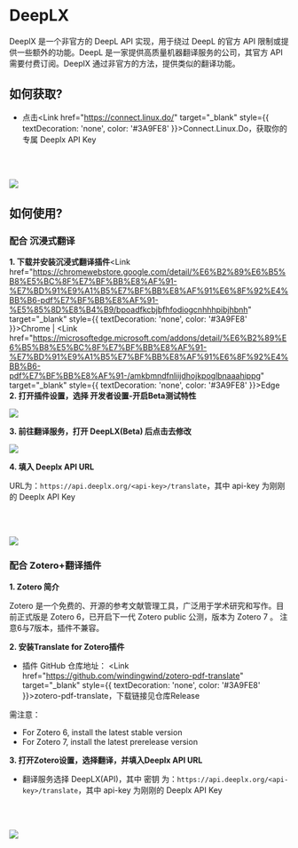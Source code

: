 
DeepLX
===

DeeplX 是一个非官方的 DeepL API 实现，用于绕过 DeepL 的官方 API 限制或提供一些额外的功能。DeepL 是一家提供高质量机器翻译服务的公司，其官方 API 需要付费订阅。DeeplX 通过非官方的方法，提供类似的翻译功能。

## 如何获取?

- 点击<Link href="https://connect.linux.do/" target="_blank" style={{ textDecoration: 'none', color: '#3A9FE8' }}>Connect.Linux.Do</Link>，获取你的专属 Deeplx API Key

<br></br>

<Image src="/deeplx.png" width={450} height={200} />

## 如何使用?

### 配合 沉浸式翻译

**1. 下载并安装沉浸式翻译插件**<Link href="https://chromewebstore.google.com/detail/%E6%B2%89%E6%B5%B8%E5%BC%8F%E7%BF%BB%E8%AF%91-%E7%BD%91%E9%A1%B5%E7%BF%BB%E8%AF%91%E6%8F%92%E4%BB%B6-pdf%E7%BF%BB%E8%AF%91-%E5%85%8D%E8%B4%B9/bpoadfkcbjbfhfodiogcnhhhpibjhbnh" target="_blank" style={{ textDecoration: 'none', color: '#3A9FE8' }}>Chrome</Link> | <Link href="https://microsoftedge.microsoft.com/addons/detail/%E6%B2%89%E6%B5%B8%E5%BC%8F%E7%BF%BB%E8%AF%91-%E7%BD%91%E9%A1%B5%E7%BF%BB%E8%AF%91%E6%8F%92%E4%BB%B6-pdf%E7%BF%BB%E8%AF%91-/amkbmndfnliijdhojkpoglbnaaahippg" target="_blank" style={{ textDecoration: 'none', color: '#3A9FE8' }}>Edge</Link>
**2. 打开插件设置，选择 开发者设置-开启Beta测试特性**

<Image src="/deeplx_use1.png" width={1000} height={800} />

**3. 前往翻译服务，打开 DeepLX(Beta) 后点击去修改**

<Image src="/deeplx_use2.png" width={1000} height={800} />

**4. 填入 Deeplx API URL**

URL为：`https://api.deeplx.org/<api-key>/translate`，其中 api-key 为刚刚的 Deeplx API Key

<br></br>

<Image src="/deeplx_use3.png" width={1000} height={800} />

### 配合 Zotero+翻译插件

**1. Zotero 简介**

Zotero 是一个免费的、开源的参考文献管理工具，广泛用于学术研究和写作。目前正式版是 Zotero 6，已开启下一代 Zotero public 公测，版本为 Zotero 7 。
注意6与7版本，插件不兼容。

**2. 安装Translate for Zotero插件**

- 插件 GitHub 仓库地址： <Link href="https://github.com/windingwind/zotero-pdf-translate" target="_blank" style={{ textDecoration: 'none', color: '#3A9FE8' }}>zotero-pdf-translate</Link>，下载链接见仓库Release

需注意：

- For Zotero 6, install the latest stable version
- For Zotero 7, install the latest prerelease version

**3. 打开Zotero设置，选择翻译，并填入Deeplx API URL**

- 翻译服务选择 DeepLX(API)，其中 密钥 为：`https://api.deeplx.org/<api-key>/translate`，其中 api-key 为刚刚的 Deeplx API Key

<br></br>

<Image src="/deeplx_use4.png" width={1000} height={800} />